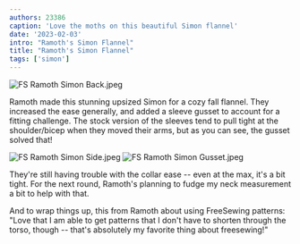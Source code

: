 ```yaml
---
authors: 23386
caption: 'Love the moths on this beautiful Simon flannel'
date: '2023-02-03'
intro: "Ramoth's Simon Flannel"
title: "Ramoth's Simon Flannel"
tags: ['simon']
---
```


<!-- truncate -->

![FS Ramoth Simon Back.jpeg](https://posts.freesewing.org/uploads/FS_Ramoth_Simon_Back_2a3833320f.jpeg)

Ramoth made this stunning upsized Simon for a cozy fall flannel. They increased the ease generally, and added a sleeve gusset to account for a fitting challenge. The stock version of the sleeves tend to pull tight at the shoulder/bicep when they moved their arms, but as you can see, the gusset solved that!

![FS Ramoth Simon Side.jpeg](https://posts.freesewing.org/uploads/FS_Ramoth_Simon_Side_669befb988.jpeg)
![FS Ramoth Simon Gusset.jpeg](https://posts.freesewing.org/uploads/FS_Ramoth_Simon_Gusset_69ff4b45af.jpeg)

They're still having trouble with the collar ease -- even at the max, it's a bit tight. For the next round, Ramoth's planning to fudge my neck measurement a bit to help with that.

And to wrap things up, this from Ramoth about using FreeSewing patterns: "Love that I am able to get patterns that I don't have to shorten through the torso, though -- that's absolutely my favorite thing about freesewing!"
